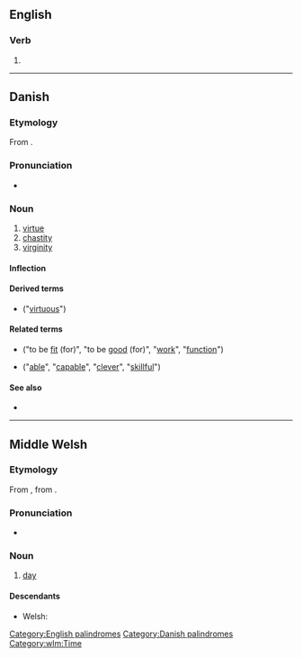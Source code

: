 ==English==

===Verb===
{{head|en|verb form}}

# {{obsolete spelling of|did|lang=en}}

[[Category:English palindromes]]

----

==Danish==

===Etymology===
From {{etyl|non|da}} {{m|non|dygð||virtue}}.

===Pronunciation===
* {{IPA|/dyːd/|[d̥yðˀ]|lang=da}}

===Noun===
{{da-noun|en|er}}

# [[virtue]]
# [[chastity]]
# [[virginity]]

====Inflection====
{{da-noun-infl|en|er}}

====Derived terms====
* {{l|da|dydig}} ("[[virtuous]]")

====Related terms====
* {{l|da|du}} {{pos v}} ("to be [[fit]] (for)", "to be [[good]] (for)", "[[work]]", "[[function]]")
* {{l|da|dygtig}} {{pos a}} ("[[able]]", "[[capable]]", "[[clever]]", "[[skillful]]")

====See also====
* {{pedia|lang=da}}

[[Category:Danish palindromes]]

----

==Middle Welsh==

===Etymology===
From {{inh|wlm|owl|did}}, from {{inh|wlm|cel-pro|*dīyos||day}}.

===Pronunciation===
* {{IPA|/dɨːð/|lang=wlm}}

===Noun===
{{head|wlm|noun|g=m}}

# [[day]]

====Descendants====
* Welsh: {{l|cy|dydd}}

[[Category:wlm:Time]]